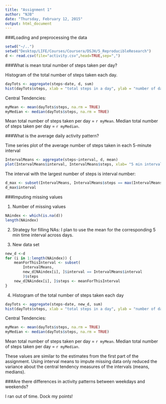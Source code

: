 ```yaml
---
title: "Assignment 1"
author: "NJB"
date: "Thursday, February 12, 2015"
output: html_document
---
```


###Loading and preprocessing the data

```r
setwd("~/..")
setwd("Desktop/LIFE/Courses/Coursera/DSJH/5_ReproducibleResearch")
d <- read.csv(file="activity.csv",head=TRUE,sep=",")
```

###What is mean total number of steps taken per day?

Histogram of the total number of steps taken each day.
```r
dayTots <- aggregate(steps~date, d, sum)
hist(dayTots$steps, xlab = "total steps in a day", ylab = "number of days", main = "Histogram")
```

Central Tendencies:

```r
myMean <- mean(dayTots$steps, na.rm = TRUE)
myMedian <- median(dayTots$steps, na.rm = TRUE)
```

Mean total number of steps taken per day = `r myMean`.
Median total number of steps taken per day = `r myMedian`.

###What is the average daily activity pattern?

Time series plot of the average number of steps taken in each 5-minute interval
```r
IntervalMeans <- aggregate(steps~interval, d, mean)
plot(IntervalMeans$interval, IntervalMeans$steps, xlab= "5 min intervals", ylab= "mean number of steps", type='l', main = "Daily Pattern") 
```

The interval with the largest number of steps is interval number:
```r
d_max <- subset(IntervalMeans, IntervalMeans$steps == max(IntervalMeans$steps))
d_max$interval
```

###Imputing missing values

1. Number of missing values
```r
NAindex <- which(is.na(d))
length(NAindex)
```

2. Strategy for filling NAs: 
I plan to use the mean for the corresponding 5 min time interval across days.

3. New data set
```r
new_d <-d
for (i in 1:length(NAindex)) {
    meanForThisInterval <- subset(
        IntervalMeans, 
        new_d[NAindex[i], ]$interval == IntervalMeans$interval
        )$steps
    new_d[NAindex[i], ]$steps <- meanForThisInterval
}
```

4. Histogram of the total number of steps taken each day

```r
dayTots <- aggregate(steps~date, new_d, sum)
hist(dayTots$steps, xlab = "total steps in a day", ylab = "number of days", main = "Histogram")
```

Central Tendencies: 

```r
myMean <- mean(dayTots$steps, na.rm = TRUE)
myMedian <- median(dayTots$steps, na.rm = TRUE)
```

Mean total number of steps taken per day = `r myMean`.
Median total number of steps taken per day = `r myMedian`.

These values are similar to the estimates from the first part of the assignment. Using interval means to impute missing data only reduced the variance about the central tendency measures of the intervals (means, medians). 

###Are there differences in activity patterns between weekdays and weekends?

I ran out of time. Dock my points!